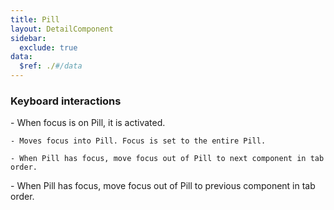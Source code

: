 ```yaml
---
title: Pill
layout: DetailComponent
sidebar:
  exclude: true
data:
  $ref: ./#/data
---
```


### Keyboard interactions

<KeyboardControls>
  <KeyboardControl keyOrCombos="Enter or Space">
    - When focus is on Pill, it is activated.
  </KeyboardControl>
  <KeyboardControl keyOrCombos="Tab">

    - Moves focus into Pill. Focus is set to the entire Pill.

    - When Pill has focus, move focus out of Pill to next component in tab order.

  </KeyboardControl>
  <KeyboardControl keyOrCombos="Tab + Shift">
    - When Pill has focus, move focus out of Pill to previous component in tab
    order.
  </KeyboardControl>
</KeyboardControls>
